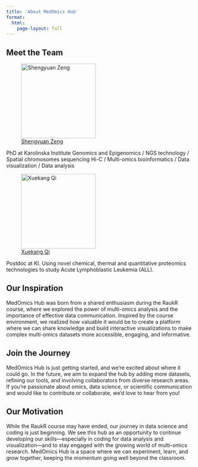 ```yaml
---
title: 'About MedOmics Hub'
format:
  html: 
    page-layout: full
---
```


## Meet the Team

![[Shengyuan Zeng](https://www.linkedin.com/in/shengyuan-zeng-72742a20b/) ](Shengyuan.png){fig-align="left" width=200}

PhD at Karolinska Institute Genomics and Epigenomics / NGS technology / Spatial chromosomes sequencing Hi-C / Multi-omics bioinformatics / Data visualization / Data analysis

![[Xuekang Qi](https://ki.se/en/people/xuekang-qi)](xueqi.png){fig-align="left" width=200}

Postdoc at KI. Using novel chemical, thermal and quantitative proteomics technologies to study Acute Lymphoblastic Leukemia (ALL).


## Our Inspiration

MedOmics Hub was born from a shared enthusiasm during the RaukR course, where we explored the power of multi-omics analysis and the importance of effective data communication. Inspired by the course environment, we realized how valuable it would be to create a platform where we can share knowledge and build interactive visualizations to make complex multi-omics datasets more accessible, engaging, and informative.

## Join the Journey

MedOmics Hub is just getting started, and we’re excited about where it could go. In the future, we aim to expand the hub by adding more datasets, refining our tools, and involving collaborators from diverse research areas. If you're passionate about omics, data science, or scientific communication and would like to contribute or collaborate, we’d love to hear from you!

## Our Motivation

While the RaukR course may have ended, our journey in data science and coding is just beginning. We see this hub as an opportunity to continue developing our skills—especially in coding for data analysis and visualization—and to stay engaged with the growing world of multi-omics research. MedOmics Hub is a space where we can experiment, learn, and grow together, keeping the momentum going well beyond the classroom.